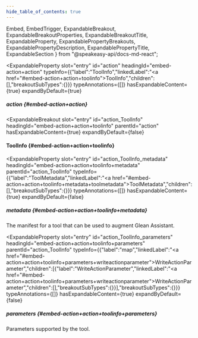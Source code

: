 ```yaml
---
hide_table_of_contents: true
---
```

  Embed,
  EmbedTrigger,
  ExpandableBreakout,
  ExpandableBreakoutProperties,
  ExpandableBreakoutTitle,
  ExpandableProperty,
  ExpandablePropertyBreakouts,
  ExpandablePropertyDescription,
  ExpandablePropertyTitle,
  ExpandableSection
} from "@speakeasy-api/docs-md-react";

<ExpandableSection>

<ExpandableProperty
  slot="entry"
  id="action"
  headingId="embed-action+action"
  typeInfo={{"label":"ToolInfo","linkedLabel":"<a href=\"#embed-action+action+toolinfo\">ToolInfo</a>","children":[],"breakoutSubTypes":{}}}
  typeAnnotations={[]}
  hasExpandableContent={true}
  expandByDefault={true}
>

<ExpandablePropertyTitle slot="title">

##### action \{#embed-action+action\}

</ExpandablePropertyTitle>

<ExpandablePropertyBreakouts slot="breakouts">

<ExpandableBreakout
  slot="entry"
  id="action_ToolInfo"
  headingId="embed-action+action+toolinfo"
  parentId="action"
  hasExpandableContent={true}
  expandByDefault={false}
>

<ExpandableBreakoutTitle slot="title">

#### ToolInfo \{#embed-action+action+toolinfo\}

</ExpandableBreakoutTitle>

<ExpandableBreakoutProperties slot="properties">

<ExpandableProperty
  slot="entry"
  id="action_ToolInfo_metadata"
  headingId="embed-action+action+toolinfo+metadata"
  parentId="action_ToolInfo"
  typeInfo={{"label":"ToolMetadata","linkedLabel":"<a href=\"#embed-action+action+toolinfo+metadata+toolmetadata\">ToolMetadata</a>","children":[],"breakoutSubTypes":{}}}
  typeAnnotations={[]}
  hasExpandableContent={true}
  expandByDefault={false}
>

<ExpandablePropertyTitle slot="title">

##### metadata \{#embed-action+action+toolinfo+metadata\}

</ExpandablePropertyTitle>

<ExpandablePropertyDescription slot="description">

The manifest for a tool that can be used to augment Glean Assistant.

</ExpandablePropertyDescription>

<Embed slot="embed">

<EmbedTrigger slot="trigger" embedTitle="metadata" triggerText="View metadata details">

<Embedmetadata />

</EmbedTrigger>

</Embed>

</ExpandableProperty>

<ExpandableProperty
  slot="entry"
  id="action_ToolInfo_parameters"
  headingId="embed-action+action+toolinfo+parameters"
  parentId="action_ToolInfo"
  typeInfo={{"label":"map","linkedLabel":"<a href=\"#embed-action+action+toolinfo+parameters+writeactionparameter\">WriteActionParameter</a>","children":[{"label":"WriteActionParameter","linkedLabel":"<a href=\"#embed-action+action+toolinfo+parameters+writeactionparameter\">WriteActionParameter</a>","children":[],"breakoutSubTypes":{}}],"breakoutSubTypes":{}}}
  typeAnnotations={[]}
  hasExpandableContent={true}
  expandByDefault={false}
>

<ExpandablePropertyTitle slot="title">

##### parameters \{#embed-action+action+toolinfo+parameters\}

</ExpandablePropertyTitle>

<ExpandablePropertyDescription slot="description">

Parameters supported by the tool.

</ExpandablePropertyDescription>

<Embed slot="embed">

<EmbedTrigger slot="trigger" embedTitle="parameters" triggerText="View parameters details">

<Embedparameters />

</EmbedTrigger>

</Embed>

</ExpandableProperty>

</ExpandableBreakoutProperties>

</ExpandableBreakout>

</ExpandablePropertyBreakouts>

</ExpandableProperty>

</ExpandableSection>